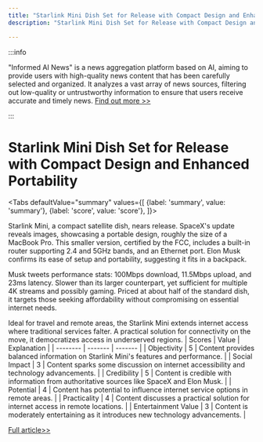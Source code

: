```yaml
---
title: "Starlink Mini Dish Set for Release with Compact Design and Enhanced Portability"
description: "Starlink Mini Dish Set for Release with Compact Design and Enhanced Portability"

---
```



:::info

"Informed AI News" is a news aggregation platform based on AI, aiming to provide users with high-quality news content that has been carefully selected and organized. It analyzes a vast array of news sources, filtering out low-quality or untrustworthy information to ensure that users receive accurate and timely news.  [Find out more >>](/)

:::

# Starlink Mini Dish Set for Release with Compact Design and Enhanced Portability


<Tabs
	defaultValue="summary"
	values={[
	{label: 'summary', value: 'summary'},
	{label: 'score', value: 'score'},
]}>
<TabItem value="summary">


Starlink Mini, a compact satellite dish, nears release. SpaceX's update reveals images, showcasing a portable design, roughly the size of a MacBook Pro. This smaller version, certified by the FCC, includes a built-in router supporting 2.4 and 5GHz bands, and an Ethernet port. Elon Musk confirms its ease of setup and portability, suggesting it fits in a backpack.

Musk tweets performance stats: 100Mbps download, 11.5Mbps upload, and 23ms latency. Slower than its larger counterpart, yet sufficient for multiple 4K streams and possibly gaming. Priced at about half of the standard dish, it targets those seeking affordability without compromising on essential internet needs.

Ideal for travel and remote areas, the Starlink Mini extends internet access where traditional services falter. A practical solution for connectivity on the move, it democratizes access in underserved regions.
</TabItem>
<TabItem value="score">
	| Scores     | Value   | Explanation |
	| -------- | ------- | ------- |
	| Objectivity  | 5    | Content provides balanced information on Starlink Mini's features and performance.    |
	| Social Impact | 3     | Content sparks some discussion on internet accessibility and technology advancements.    |
	| Credibility    | 5    | Content is credible with information from authoritative sources like SpaceX and Elon Musk.    |
	| Potential    | 4    | Content has potential to influence internet service options in remote areas.    |
	| Practicality    | 4    | Content discusses a practical solution for internet access in remote locations.    |
	| Entertainment Value    | 3    | Content is moderately entertaining as it introduces new technology advancements.    |
</TabItem>
</Tabs>

[Full article>>](https://www.cnet.com/home/internet/starlink-mini-dish-release-appears-to-be-imminent-as-new-images-surface/#ftag=CAD590a51e)
